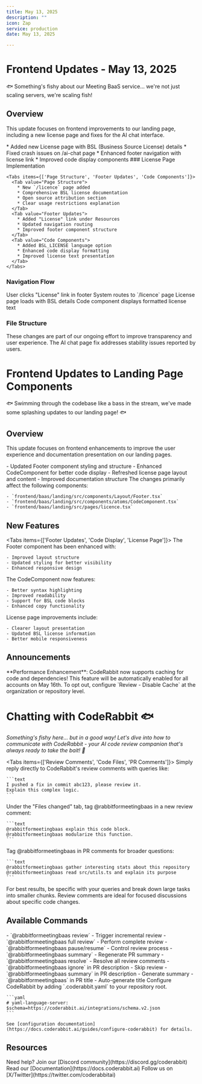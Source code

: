 ```yaml
---
title: May 13, 2025
description: ""
icon: Zap
service: production
date: May 13, 2025

---
```


# Frontend Updates - May 13, 2025

🐟 Something's fishy about our Meeting BaaS service... we're not just scaling servers, we're scaling fish! 

## Overview

This update focuses on frontend improvements to our landing page, including a new license page and fixes for the AI chat interface.

<Accordions>
  <Accordion title="Key Changes" value="changes">
    * Added new License page with BSL (Business Source License) details
    * Fixed crash issues on /ai-chat page
    * Enhanced footer navigation with license link
    * Improved code display components
  </Accordion>

  <Accordion title="Technical Details" value="details">
    ### License Page Implementation

    <Tabs items={['Page Structure', 'Footer Updates', 'Code Components']}>
      <Tab value="Page Structure">
        * New `/licence` page added
        * Comprehensive BSL license documentation
        * Open source attribution section
        * Clear usage restrictions explanation
      </Tab>
      <Tab value="Footer Updates">
        * Added "License" link under Resources
        * Updated navigation routing
        * Improved footer component structure
      </Tab>
      <Tab value="Code Components">
        * Added BSL_LICENSE language option
        * Enhanced code display formatting
        * Improved license text presentation
      </Tab>
    </Tabs>
  </Accordion>
</Accordions>

### Navigation Flow

<Steps>
  <Step>
    User clicks "License" link in footer
  </Step>
  <Step>
    System routes to `/licence` page
  </Step>
  <Step>
    License page loads with BSL details
  </Step>
  <Step>
    Code component displays formatted license text
  </Step>
</Steps>

### File Structure

<Files>
  <Folder name="frontend/baas/landing/src" defaultOpen>
    <Folder name="components">
      <Folder name="Layout">
        <File name="Footer.tsx" />
      </Folder>
      <Folder name="atoms">
        <File name="CodeComponent.tsx" />
      </Folder>
    </Folder>
    <Folder name="pages">
      <File name="licence.tsx" />
    </Folder>
  </Folder>
</Files>

<Callout type="info">
  These changes are part of our ongoing effort to improve transparency and user experience. The AI chat page fix addresses stability issues reported by users.
</Callout>

# Frontend Updates to Landing Page Components

🐟 Swimming through the codebase like a bass in the stream, we've made some splashing updates to our landing page! 🐟

## Overview

This update focuses on frontend enhancements to improve the user experience and documentation presentation on our landing pages.

<Accordions>
  <Accordion title="Key Changes" value="changes">
    - Updated Footer component styling and structure
    - Enhanced CodeComponent for better code display
    - Refreshed license page layout and content
    - Improved documentation structure
  </Accordion>

  <Accordion title="Technical Details" value="details">
    The changes primarily affect the following components:

    - `frontend/baas/landing/src/components/Layout/Footer.tsx`
    - `frontend/baas/landing/src/components/atoms/CodeComponent.tsx`
    - `frontend/baas/landing/src/pages/licence.tsx`
  </Accordion>
</Accordions>

## New Features

<Tabs items={['Footer Updates', 'Code Display', 'License Page']}>
  <Tab value="Footer Updates">
    The Footer component has been enhanced with:

    - Improved layout structure
    - Updated styling for better visibility
    - Enhanced responsive design
  </Tab>

  <Tab value="Code Display">
    The CodeComponent now features:

    - Better syntax highlighting
    - Improved readability
    - Support for BSL code blocks
    - Enhanced copy functionality
  </Tab>

  <Tab value="License Page">
    License page improvements include:

    - Clearer layout presentation
    - Updated BSL license information
    - Better mobile responsiveness
  </Tab>
</Tabs>

## Announcements

<Callout type="info">
  **Performance Enhancement**: CodeRabbit now supports caching for code and dependencies! This feature will be automatically enabled for all accounts on May 16th. To opt out, configure `Review - Disable Cache` at the organization or repository level.
</Callout>

<Files>
  <Folder name="frontend" defaultOpen>
    <Folder name="baas/landing/src" defaultOpen>
      <Folder name="components">
        <File name="Layout/Footer.tsx" />
        <File name="atoms/CodeComponent.tsx" />
      </Folder>
      <Folder name="pages">
        <File name="licence.tsx" />
      </Folder>
    </Folder>
  </Folder>
</Files>

# Chatting with CodeRabbit 🐟

*Something's fishy here... but in a good way! Let's dive into how to communicate with CodeRabbit - your AI code review companion that's always ready to take the bait! 🎣*

<Tabs items={['Review Comments', 'Code Files', 'PR Comments']}>
  <Tab value="Review Comments">
    Simply reply directly to CodeRabbit's review comments with queries like:

    ```text
    I pushed a fix in commit abc123, please review it.
    Explain this complex logic.
    ```
  </Tab>

  <Tab value="Code Files">
    Under the "Files changed" tab, tag @rabbitformeetingbaas in a new review comment:

    ```text
    @rabbitformeetingbaas explain this code block.
    @rabbitformeetingbaas modularize this function.
    ```
  </Tab>

  <Tab value="PR Comments">
    Tag @rabbitformeetingbaas in PR comments for broader questions:

    ```text
    @rabbitformeetingbaas gather interesting stats about this repository
    @rabbitformeetingbaas read src/utils.ts and explain its purpose
    ```
  </Tab>
</Tabs>

<Callout type="info">
  For best results, be specific with your queries and break down large tasks into smaller chunks. Review comments are ideal for focused discussions about specific code changes.
</Callout>

## Available Commands

<Accordions>
  <Accordion title="PR Review Commands" value="review-commands">
    - `@rabbitformeetingbaas review` - Trigger incremental review
    - `@rabbitformeetingbaas full review` - Perform complete review
    - `@rabbitformeetingbaas pause/resume` - Control review process
    - `@rabbitformeetingbaas summary` - Regenerate PR summary
    - `@rabbitformeetingbaas resolve` - Resolve all review comments
  </Accordion>

  <Accordion title="Special Keywords" value="keywords">
    - `@rabbitformeetingbaas ignore` in PR description - Skip review
    - `@rabbitformeetingbaas summary` in PR description - Generate summary
    - `@rabbitformeetingbaas` in PR title - Auto-generate title
  </Accordion>

  <Accordion title="Configuration" value="config">
    Configure CodeRabbit by adding `.coderabbit.yaml` to your repository root.

    ```yaml
    # yaml-language-server: $schema=https://coderabbit.ai/integrations/schema.v2.json
    ```

    See [configuration documentation](https://docs.coderabbit.ai/guides/configure-coderabbit) for details.
  </Accordion>
</Accordions>

## Resources

<Steps>
  <Step>
    Need help? Join our [Discord community](https://discord.gg/coderabbit)
  </Step>
  <Step>
    Read our [Documentation](https://docs.coderabbit.ai)
  </Step>
  <Step>
    Follow us on [X/Twitter](https://twitter.com/coderabbitai)
  </Step>
</Steps>